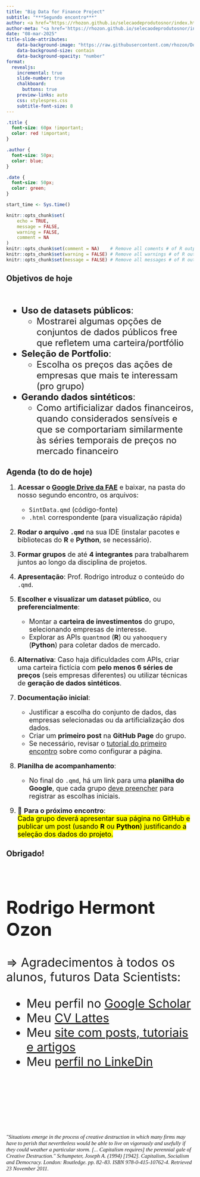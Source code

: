 ```yaml
---
title: "Big Data for Finance Project"
subtitle: "***Segundo encontro***"
author: <a href="https://rhozon.github.io/selecaodeprodutosnor/index.html">Rodrigo Hermont Ozon</a>
author-meta: "<a href='https://rhozon.github.io/selecaodeprodutosnor/index.html'>Rodrigo Hermont Ozon</a>"
date: "08-mar-2025"
title-slide-attributes:
    data-background-image: "https://raw.githubusercontent.com/rhozon/Doutorado/main/fae_bckground.png"
    data-background-size: contain
    data-background-opacity: "number"
format:
  revealjs:
    incremental: true   
    slide-number: true
    chalkboard: 
      buttons: true
    preview-links: auto
    css: stylespres.css
    subtitle-font-size: 8
---
```


```css

.title {
  font-size: 60px !important;
  color: red !important;
}

.author {
  font-size: 50px;
  color: blue;
}

.date {
  font-size: 50px;
  color: green;
}

```

```r

start_time <- Sys.time()

knitr::opts_chunk$set(
	echo = TRUE,
	message = FALSE,
	warning = FALSE,
	comment = NA
)
knitr::opts_chunk$set(comment = NA)    # Remove all coments # of R outputs
knitr::opts_chunk$set(warning = FALSE) # Remove all warnings # of R outputs
knitr::opts_chunk$set(message = FALSE) # Remove all messages # of R outputs

```

## Objetivos de hoje {background-color="white" background-image="https://raw.githubusercontent.com/rhozon/Doutorado/main/fae_bckground.png" background-size="1500px" background-repeat="no-repeat"}

 

<font size = 5>

-   **Uso de datasets públicos**:
    -   Mostrarei algumas opções de conjuntos de dados públicos free que refletem uma carteira/portfólio
-   **Seleção de Portfolio**:
    -   Escolha os preços das ações de empresas que mais te interessam (pro grupo)
-   **Gerando dados sintéticos**:
    -   Como artificializar dados financeiros, quando considerados sensíveis e que se comportariam similarmente às séries temporais de preços no mercado financeiro


</font>



## Agenda (to do de hoje) {background-color="white" background-image="https://raw.githubusercontent.com/rhozon/Doutorado/main/fae_bckground.png" background-size="1500px" background-repeat="no-repeat"}

<font size = 4>

1. **Acessar o [Google Drive da FAE](https://drive.google.com/drive/folders/1Oz_oeqgPpAyqHHjupmfnqkTICGa7kJks?usp=sharing)** e baixar, na pasta do nosso segundo encontro, os arquivos:  
   - `SintData.qmd` (código-fonte)  
   - `.html` correspondente (para visualização rápida)  

2. **Rodar o arquivo `.qmd`** na sua IDE (instalar pacotes e bibliotecas do **R** e **Python**, se necessário).  

3. **Formar grupos** de até **4 integrantes** para trabalharem juntos ao longo da disciplina de projetos.  

4. **Apresentação**: Prof. Rodrigo introduz o conteúdo do `.qmd`.  

5. **Escolher e visualizar um dataset público**, ou **preferencialmente**:  
   - Montar a **carteira de investimentos** do grupo, selecionando empresas de interesse.  
   - Explorar as APIs `quantmod` (**R**) ou `yahooquery` (**Python**) para coletar dados de mercado.  

6. **Alternativa**: Caso haja dificuldades com APIs, criar uma carteira fictícia com **pelo menos 6 séries de preços** (seis empresas diferentes) ou utilizar técnicas de **geração de dados sintéticos**.  

7. **Documentação inicial**:  
   - Justificar a escolha do conjunto de dados, das empresas selecionadas ou da artificialização dos dados.  
   - Criar um **primeiro post** na **GitHub Page** do grupo.  
   - Se necessário, revisar o [tutorial do primeiro encontro](https://profrhozon.github.io/site/introportfoliogithubpages.html) sobre como configurar a página.  

8. **Planilha de acompanhamento**:  
   - No final do `.qmd`, há um link para uma **planilha do Google**, que cada grupo [deve preencher](https://docs.google.com/spreadsheets/d/11zM480JTGnJuDgGZIXadHUrZQb4CmSyRVNQIwLkQGS0/edit?usp=sharing) para registrar as escolhas iniciais.  

9. 🚀 **Para o próximo encontro**:  
<mark>Cada grupo deverá apresentar sua página no GitHub e publicar um post (usando **R** ou **Python**) justificando a seleção dos dados do projeto.</mark>  

</font>

## Obrigado! {background-color="white" background-image="https://raw.githubusercontent.com/rhozon/Doutorado/main/fae_bckground.png" background-size="1500px" background-repeat="no-repeat"}

 

<font size = 6>

::: {.callout-note appearance="simple"}
## Rodrigo Hermont Ozon

$\Rightarrow$ Agradecimentos à todos os alunos, futuros Data Scientists:

-   Meu perfil no [Google Scholar](https://scholar.google.com/citations?user=hPcIR9oAAAAJ&hl=en)
-   Meu [CV Lattes](http://lattes.cnpq.br/3532649625879285)
-   Meu [site com posts, tutoriais e artigos](https://rhozon.github.io/selecaodeprodutosnor/index.html)
-   Meu [perfil no LinkeDin](https://www.linkedin.com/in/rodrigohermontozon/)
:::

 

 

```{=html}

<p style="font-family: times, serif; font-size:11pt; font-style:italic"; class="quote">

"Situations emerge in the process of creative destruction in which many firms may have to perish that nevertheless would be able to live on vigorously and usefully if they could weather a particular storm.

[... Capitalism requires] the perennial gale of Creative Destruction." Schumpeter, Joseph A. (1994) [1942]. Capitalism, Socialism and Democracy. London: Routledge. pp. 82–83. ISBN 978-0-415-10762-4. Retrieved 23 November 2011. 

</p>
```

</font>


